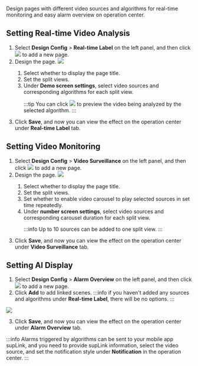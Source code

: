 Design pages with different video sources and algorithms for real-time monitoring and easy alarm overview on operation center.
## Setting Real-time Video Analysis

1. Select **Design Config** > **Real-time Label** on the left panel, and then click ![](https://wordpressfreezonex.oss-accelerate.aliyuncs.com/supEdge/8.png) to add a new page.
2. Design the page.
![](https://wordpressfreezonex.oss-accelerate.aliyuncs.com/supEdge/7.png)

<ol>
<ol>
<li>Select whether to display the page title.</li>
<li>Set the split views.</li>
<li>Under <b>Demo screen settings</b>, select video sources and corresponding algorithms for each split view.</li>

:::tip
You can click ![](https://wordpressfreezonex.oss-accelerate.aliyuncs.com/supEdge/9.png) to preview the video being analyzed by the selected algorithm.
:::


</ol>
</ol>

3. Click **Save**, and now you can view the effect on the operation center under **Real-time Label** tab.

## Setting Video Monitoring
1. Select **Design Config** > **Video Surveillance** on the left panel, and then click ![](https://wordpressfreezonex.oss-accelerate.aliyuncs.com/supEdge/8.png) to add a new page.
2. Design the page.
![](https://wordpressfreezonex.oss-accelerate.aliyuncs.com/supEdge/10.png)

<ol>
<ol>
<li>Select whether to display the page title.</li>
<li>Set the split views.</li>
<li>Set whether to enable video carousel to play selected sources in set time repeatedly.</li>
<li>Under <b>number screen settings</b>, select video sources and corresponding carousel duration for each split view.</li>

:::info
Up to 10 sources can be added to one split view.
:::


</ol>
</ol>

3. Click **Save**, and now you can view the effect on the operation center under **Video Surveillance** tab.


## Setting AI Display
1. Select **Design Config** > **Alarm Overview** on the left panel, and then click ![](https://wordpressfreezonex.oss-accelerate.aliyuncs.com/supEdge/8.png) to add a new page.
2. Click **Add** to add linked scenes.
:::info
if you haven't added any sources and algorithms under **Real-time Label**, there will be no options.
:::

![](https://wordpressfreezonex.oss-accelerate.aliyuncs.com/supEdge/11.png)

3. Click **Save**, and now you can view the effect on the operation center under **Alarm Overview** tab.

:::info
Alarms triggered by algorithms can be sent to your mobile app supLink, and you need to provide supLink information, select the video source, and set the notification style under **Notification** in the operation center.
:::